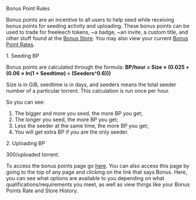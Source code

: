 <Heading1 id="content">Bonus Point Rules</Heading1>

Bonus points are an incentive to all users to help seed while receiving bonus points for seeding activity and uploading. These bonus points can be used to trade for freeleech tokens, ~a badge, ~an invite, a custom title, and other stuff found at the [Bonus Store](bonus.php). You may also view your current [Bonus Point Rates](bonus.php?action=bprates).

<Heading2 id="seeding">1. Seeding BP</Heading2>

Bonus points are calculated through the formula: **BP/hour = Size × (0.025 + (0.06 × ln(1 + Seedtime) ÷ (Seeders^0.6)))**

Size is in GiB, seedtime is in days, and seeders means the total seeder number of a particular torrent. This calculation is run once per hour.

So you can see:
1. The bigger and more you seed, the more BP you get;
1. The longer you seed, the more BP you get;
1. Less the seeder at the same time, the more BP you get;
1. You will get extra BP if you are the only seeder.

<Heading2 id="uploading">2. Uploading BP</Heading2>

300/uploaded torrent.

To access the bonus points page go [here](bonus.php). You can also access this page by going to the top of any page and clicking on the link that says Bonus. Here, you can see what options are available to you depending on what qualifications/requirements you meet, as well as view things like your Bonus Points Rate and Store History.